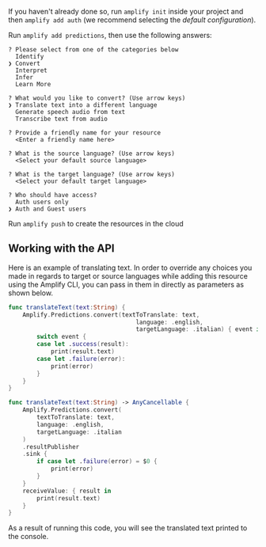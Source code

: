 If you haven't already done so, run `amplify init` inside your project and then `amplify add auth` (we recommend selecting the *default configuration*).

Run `amplify add predictions`, then use the following answers:

```console
? Please select from one of the categories below
  Identify
❯ Convert
  Interpret
  Infer
  Learn More
  
? What would you like to convert? (Use arrow keys)
❯ Translate text into a different language
  Generate speech audio from text
  Transcribe text from audio

? Provide a friendly name for your resource
  <Enter a friendly name here>

? What is the source language? (Use arrow keys)
  <Select your default source language>

? What is the target language? (Use arrow keys)
  <Select your default target language>

? Who should have access?
  Auth users only
❯ Auth and Guest users

```

Run `amplify push` to create the resources in the cloud

## Working with the API

Here is an example of translating text. In order to override any choices you made in regards to target or source languages while adding this resource using the Amplify CLI, you can pass in them in directly as parameters as shown below.

<BlockSwitcher>

<Block name="Listener (iOS 11+)">

```swift
func translateText(text:String) {
    Amplify.Predictions.convert(textToTranslate: text,
                                    language: .english,
                                    targetLanguage: .italian) { event in
        switch event {
        case let .success(result):
            print(result.text)
        case let .failure(error):
            print(error)
        }
    }
}
```

</Block>

<Block name="Combine (iOS 13+)">

```swift
func translateText(text:String) -> AnyCancellable {
    Amplify.Predictions.convert(
        textToTranslate: text,
        language: .english,
        targetLanguage: .italian
    )
    .resultPublisher
    .sink {
        if case let .failure(error) = $0 {
            print(error)
        }
    }
    receiveValue: { result in
        print(result.text)
    }
}
```

</Block>

</BlockSwitcher>

As a result of running this code, you will see the translated text printed to the console.
